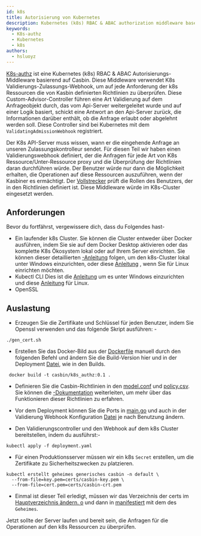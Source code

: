 ```yaml
---
id: k8s
title: Autorisierung von Kubernetes
description: Kubernetes (k8s) RBAC & ABAC authorization middleware based on Casbin
keywords:
  - K8s-authz
  - Kubernetes
  - k8s
authors:
  - hsluoyz
---
```


[K8s-authz](https://github.com/casbin/k8s-authz) ist eine Kubernetes (k8s) RBAC & ABAC Autorisierungs-Middleware basierend auf Casbin. Diese Middleware verwendet K8s Validierungs-Zulassungs-Webhook, um auf jede Anforderung der k8s Ressourcen die von Kasbin definierten Richtlinien zu überprüfen. Diese Custom-Advisor-Controller führen eine Art Validierung auf dem Anfrageobjekt durch, das vom Api-Server weitergeleitet wurde und auf einer Logik basiert, schickt eine Antwort an den Api-Server zurück, die Informationen darüber enthält, ob die Anfrage erlaubt oder abgelehnt werden soll. Diese Controller sind bei Kubernetes mit dem `ValidatingAdmissionWebhook` registriert.

Der K8s API-Server muss wissen, wann er die eingehende Anfrage an unseren Zulassungskontrolleur sendet. Für diesen Teil wir haben einen Validierungswebhook definiert, der die Anfragen für jede Art von K8s Ressource/Unter-Ressource proxy und die Überprüfung der Richtlinien daran durchführen würde. Der Benutzer würde nur dann die Möglichkeit erhalten, die Operationen auf diese Ressourcen auszuführen, wenn der Kasbiner es ermächtigt. Der [Vollstrecker](/docs/get-started#new-a-casbin-enforcer) prüft die Rollen des Benutzers, der in den Richtlinien definiert ist. Diese Middleware würde im K8s-Cluster eingesetzt werden.

## Anforderungen

Bevor du fortfährst, vergewissere dich, dass du Folgendes hast-
- Ein laufender k8s Cluster. Sie können die Cluster entweder über Docker ausführen, indem Sie sie auf dem Docker Desktop aktivieren oder das komplette K8s Ökosystem lokal oder auf Ihrem Server einrichten. Sie können dieser detaillierten [-Anleitung](https://rominirani.com/tutorial-getting-started-with-kubernetes-on-your-windows-laptop-with-minikube-3269b54a226) folgen, um den k8s-Cluster lokal unter Windows einzurichten, oder diese [Anleitung](https://www.digitalocean.com/community/tutorials/how-to-create-a-kubernetes-cluster-using-kubeadm-on-ubuntu-18-04) , wenn Sie für Linux einrichten möchten.
- Kubectl CLI Dies ist die [Anleitung](https://master--kubernetes-io-master-staging.netlify.app/docs/tasks/tools/install-kubectl-windows/) um es unter Windows einzurichten und diese [Anleitung](https://kubernetes.io/docs/tasks/tools/install-kubectl-linux/) für Linux.
- OpenSSL

## Auslastung
- Erzeugen Sie die Zertifikate und Schlüssel für jeden Benutzer, indem Sie Openssl verwenden und das folgende Skript ausführen: -
```
./gen_cert.sh
```
- Erstellen Sie das Docker-Bild aus der [Dockerfile](https://github.com/casbin/k8s-authz/blob/master/Dockerfile) manuell durch den folgenden Befehl und ändern Sie die Build-Version hier und in der Deployment [Datei](https://github.com/casbin/k8s-authz/blob/718f58c46e3dbf79063b5b1c18348c2fee5de9e9/manifests/deployment.yaml#L18), wie in den Builds.
```
 docker build -t casbin/k8s_authz:0.1 .
```
- Definieren Sie die Casbin-Richtlinien in den [model.conf](https://github.com/casbin/k8s-authz/blob/master/config/model.conf) und [policy.csv](https://github.com/casbin/k8s-authz/blob/master/config/policy.csv). Sie können die [-Dokumentation](/docs/how-it-works) weiterleiten, um mehr über das Funktionieren dieser Richtlinien zu erfahren.

- Vor dem Deployment können Sie die Ports in [main.go](https://github.com/casbin/k8s-authz/blob/master/main.go) und auch in der Validierung Webhook Konfiguration [Datei](https://github.com/casbin/k8s-authz/blob/master/manifests/deployment.yaml) je nach Benutzung ändern.
- Den Validierungscontroller und den Webhook auf dem k8s Cluster bereitstellen, indem du ausführst:-
```
kubectl apply -f deployment.yaml
```
- Für einen Produktionsserver müssen wir ein k8s `Secret` erstellen, um die Zertifikate zu Sicherheitszwecken zu platzieren.
```
kubectl erstellt geheimes generisches casbin -n default \
  --from-file=key.pem=certs/casbin-key.pem \
  --from-file=cert.pem=certs/casbin-crt.pem
```
- Einmal ist dieser Teil erledigt, müssen wir das Verzeichnis der certs im [Hauptverzeichnis ändern. o](https://github.com/ashish493/k8s-authz/blob/3560551427c0431a9d4594ad1206f084ede37c49/main.go#L26) und dann in [manifestiert](https://github.com/ashish493/k8s-authz/blob/3560551427c0431a9d4594ad1206f084ede37c49/manifests/deployment.yaml#L22) mit dem des `Geheimes`.

Jetzt sollte der Server laufen und bereit sein, die Anfragen für die Operationen auf den k8s Ressourcen zu überprüfen.
